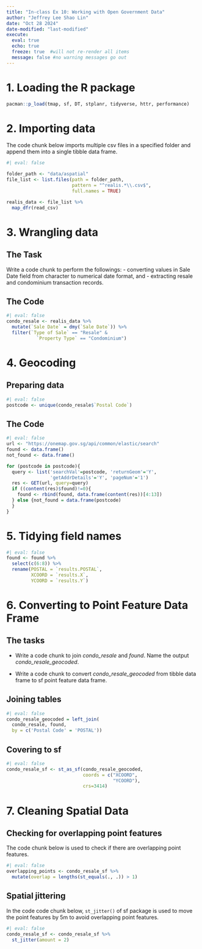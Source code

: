 ```yaml
---
title: "In-class Ex 10: Working with Open Government Data"
author: "Jeffrey Lee Shao Lin"
date: "Oct 28 2024"
date-modified: "last-modified"
execute: 
  eval: true
  echo: true
  freeze: true  #will not re-render all items
  message: false #no warning messages go out
---
```


# 1. Loading the R package

```r
pacman::p_load(tmap, sf, DT, stplanr, tidyverse, httr, performance)
```

# 2. Importing data

The code chunk below imports multiple csv files in a specified folder and append them into a single tibble data frame.

```r
#| eval: false

folder_path <- "data/aspatial"
file_list <- list.files(path = folder_path, 
                        pattern = "^realis.*\\.csv$", 
                        full.names = TRUE)

realis_data <- file_list %>%
  map_dfr(read_csv)
```

# 3. Wrangling data

::: panel-tabset
## The Task

Write a code chunk to perform the followings: - converting values in Sale Date field from character to numerical date format, and - extracting resale and condominium transaction records.

## The Code

```r
#| eval: false
condo_resale <- realis_data %>%
  mutate(`Sale Date` = dmy(`Sale Date`)) %>%
  filter(`Type of Sale` == "Resale" &
           `Property Type` == "Condominium")
```
:::

# 4. Geocoding

::: panel-tabset
## Preparing data

```r
#| eval: false
postcode <- unique(condo_resale$`Postal Code`)
```

## The Code

```r
#| eval: false
url <- "https://onemap.gov.sg/api/common/elastic/search"
found <- data.frame()
not_found <- data.frame()

for (postcode in postcode){
  query <- list('searchVal'=postcode, 'returnGeom'='Y', 
                'getAddrDetails'='Y', 'pageNum'='1')
  res <- GET(url, query=query)
  if ((content(res)$found)!=0){
    found <- rbind(found, data.frame(content(res))[4:13])
  } else {not_found = data.frame(postcode)
  }
}
```
:::

# 5. Tidying field names

```r
#| eval: false
found <- found %>%
  select(c(6:8)) %>%
  rename(POSTAL = `results.POSTAL`,
         XCOORD = `results.X`,
         YCOORD = `results.Y`)
```

# 6. Converting to Point Feature Data Frame

::: panel-tabset
## The tasks

-   Write a code chunk to join *condo_resale* and *found*. Name the output *condo_resale_geocoded*.

-   Write a code chunk to convert *condo_resale_geocoded* from tibble data frame to sf point feature data frame.

## Joining tables

```r
#| eval: false
condo_resale_geocoded = left_join(
  condo_resale, found, 
  by = c('Postal Code' = 'POSTAL'))
```

## Covering to sf

```r
#| eval: false
condo_resale_sf <- st_as_sf(condo_resale_geocoded, 
                            coords = c("XCOORD",
                                       "YCOORD"),
                            crs=3414)
```
:::

# 7. Cleaning Spatial Data

::: panel-tabset
## Checking for overlapping point features

The code chunk below is used to check if there are overlapping point features.

```r
#| eval: false
overlapping_points <- condo_resale_sf %>%
  mutate(overlap = lengths(st_equals(., .)) > 1)
```

## Spatial jittering

In the code code chunk below, `st_jitter()` of sf package is used to move the point features by 5m to avoid overlapping point features.

```r
#| eval: false
condo_resale_sf <- condo_resale_sf %>%
  st_jitter(amount = 2)
```
:::
